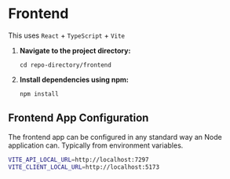 # Frontend

This uses `React` + `TypeScript` + `Vite`

1. **Navigate to the project directory:**

   `cd repo-directory/frontend`

2. **Install dependencies using npm:**

   `npm install`

## Frontend App Configuration

The frontend app can be configured in any standard way an Node application can. Typically from environment variables.

```bash
VITE_API_LOCAL_URL=http://localhost:7297
VITE_CLIENT_LOCAL_URL=http://localhost:5173
```
